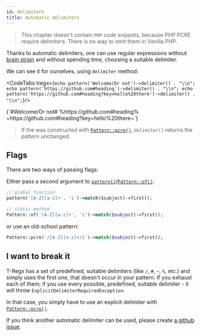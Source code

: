 ```yaml
---
id: delimiters
title: Automatic delimiters
---
```



> This chapter doesn't contain `PHP` code snippets, because PHP PCRE require delimiters. There is no way to omit them
> in Vanilla PHP.

Thanks to automatic delimiters, one can use regular expressions without [brain strain] and without spending time,
choosing a suitable delimiter.

<CodeTabs
    tregx="pattern('#[A-Z]/[a-z]+')->match($subject)->all();"
    php="preg_match_all('%#[A-Z]/[a-z]+%', $subject);"/>

<!--T-Regx:{mock($subject)}-->
<!--PHP:{mock($subject)}-->
We can see it for ourselves, using `delimiter` method:

<CodeTabs tregx={`echo pattern('Welcome/Or not')->delimiter() . "\\n";
echo pattern('https://github.com#heading')->delimiter() . "\\n";
echo pattern('https://github.com#heading?key=hello%20there')->delimiter() . "\\n";`}/>

<Result text>
{`#Welcome/Or not#
%https://github.com#heading%
~https://github.com#heading?key=hello%20there~`}
</Result>

> If the was constructed with [`Pattern::pcre()`], `delimiter()` returns the pattern unchanged.

## Flags

There are two ways of passing flags:

Either pass a second argument to [`pattern()`]/[`Pattern::of()`]:

```php
// global function
pattern('[A-Z][a-z]+', 'i')->match($subject)->first();

// static method
Pattern::of('[A-Z][a-z]+', 'i')->match($subject)->first();
```

or use an old-school pattern:

```php
Pattern::pcre('/[A-Z][a-z]+/i')->match($subject)->first();
```

## I want to break it

T-Regx has a set of predefined, suitable delimiters (like `/`, `#`, `~`, `%`, etc.) and simply uses the first one, that
doesn't occur in your pattern. If you exhaust each of them; if you use every possible, predefined,
suitable delimiter - it will throw `ExplicitDelimiterRequiredException`.

In that case, you simply have to use an explicit delimiter with [`Pattern::pcre()`].

If you think another automatic delimiter can be used, please create [a github issue].

[brain strain]: overview.md#brain-strain
[`pattern()`]: introduction.md#entry-points
[`Pattern::of()`]: introduction.md#entry-points
[`Pattern::pcre()`]: introduction.md#entry-points
[a github issue]: https://github.com/T-Regx/T-Regx/issues/new/choose
